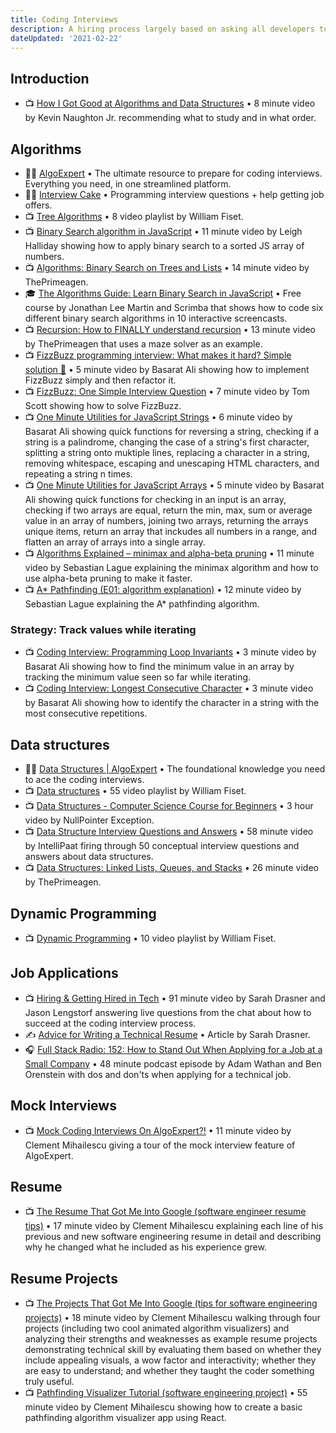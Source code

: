 ```yaml
---
title: Coding Interviews
description: A hiring process largely based on asking all developers to solve the same computer science puzzles.
dateUpdated: '2021-02-22'
---
```


## Introduction

- 📺 [How I Got Good at Algorithms and Data Structures](https://m.youtube.com/watch?v=eQObpgYUwxM) • 8 minute video by Kevin Naughton Jr. recommending what to study and in what order.

## Algorithms

- 🧑‍🎓 [AlgoExpert](https://www.algoexpert.io/product) • The ultimate resource to prepare for coding interviews. Everything you need, in one streamlined platform.
- 🧑‍🎓 [Interview Cake](https://www.interviewcake.com/) • Programming interview questions + help getting job offers.
- 📺 [Tree Algorithms](https://m.youtube.com/playlist?list=PLDV1Zeh2NRsDfGc8rbQ0_58oEZQVtvoIc) • 8 video playlist by William Fiset.
- 📺 [Binary Search algorithm in JavaScript](https://m.youtube.com/watch?v=7lGiPItOVCM) • 11 minute video by Leigh Halliday showing how to apply binary search to a sorted JS array of numbers.
- 📺 [Algorithms: Binary Search on Trees and Lists](https://m.youtube.com/watch?v=1CRkRdDT4cA) • 14 minute video by ThePrimeagen.
- 🎓 [The Algorithms Guide: Learn Binary Search in JavaScript](https://scrimba.com/learn/algorithmsguide) • Free course by Jonathan Lee Martin and Scrimba that shows how to code six different binary search algorithms in 10 interactive screencasts.
- 📺 [Recursion: How to FINALLY understand recursion](https://m.youtube.com/watch?v=ht9QAfQpCnQ) • 13 minute video by ThePrimeagen that uses a maze solver as an example.
- 📺 [FizzBuzz programming interview: What makes it hard? Simple solution 🌹](https://m.youtube.com/watch?v=YKOrCXSHJk8) • 5 minute video by Basarat Ali showing how to implement FizzBuzz simply and then refactor it.
- 📺 [FizzBuzz: One Simple Interview Question](https://m.youtube.com/watch?v=QPZ0pIK_wsc) • 7 minute video by Tom Scott showing how to solve FizzBuzz.
- 📺 [One Minute Utilities for JavaScript Strings](https://m.youtube.com/watch?v=uVd6deT3c6U) • 6 minute video by Basarat Ali showing quick functions for reversing a string, checking if a string is a palindrome, changing the case of a string's first character, splitting a string onto muktiple lines, replacing a character in a string, removing whitespace, escaping and unescaping HTML characters, and repeating a string n times.
- 📺 [One Minute Utilities for JavaScript Arrays](https://m.youtube.com/watch?v=F1SRKg1Qkjw) • 5 minute video by Basarat Ali showing quick functions for checking in an input is an array, checking if two arrays are equal, return the min, max, sum or average value in an array of numbers, joining two arrays, returning the arrays unique items, return an array that inckudes all numbers in a range, and flatten an array of arrays into a single array.
- 📺 [Algorithms Explained – minimax and alpha-beta pruning](https://m.youtube.com/watch?v=l-hh51ncgDI) • 11 minute video by Sebastian Lague explaining the minimax algorithm and how to use alpha-beta pruning to make it faster.
- 📺 [A* Pathfinding (E01: algorithm explanation)](https://m.youtube.com/watch?v=-L-WgKMFuhE) • 12 minute video by Sebastian Lague explaining the A* pathfinding algorithm.

### Strategy: Track values while iterating

- 📺 [Coding Interview: Programming Loop Invariants](https://m.youtube.com/watch?v=gVZsvEUV4J0) • 3 minute video by Basarat Ali showing how to find the minimum value in an array by tracking the minimum value seen so far while iterating.
- 📺 [Coding Interview: Longest Consecutive Character](https://m.youtube.com/watch?v=v59TPxN6SgI) • 3 minute video by Basarat Ali showing how to identify the character in a string with the most consecutive repetitions.

## Data structures

- 🧑‍🎓 [Data Structures | AlgoExpert](https://www.algoexpert.io/data-structures) • The foundational knowledge you need to ace the coding interviews.
- 📺 [Data structures](https://m.youtube.com/playlist?list=PLDV1Zeh2NRsB6SWUrDFW2RmDotAfPbeHu) • 55 video playlist by William Fiset.
- 📺 [Data Structures - Computer Science Course for Beginners](https://m.youtube.com/watch?v=zg9ih6SVACc) • 3 hour video by NullPointer Exception.
- 📺 [Data Structure Interview Questions and Answers](https://m.youtube.com/watch?v=2AckU9AZc0w) • 58 minute video by IntelliPaat firing through 50 conceptual interview questions and answers about data structures.
- 📺 [Data Structures: Linked Lists, Queues, and Stacks](https://m.youtube.com/watch?v=W-TMXj64Pyc) • 26 minute video by ThePrimeagen.

## Dynamic Programming

- 📺 [Dynamic Programming](https://m.youtube.com/playlist?list=PLDV1Zeh2NRsAsbafOroUBnNV8fhZa7P4u) • 10 video playlist by William Fiset.

## Job Applications

- 📺 [Hiring & Getting Hired in Tech](https://m.youtube.com/watch?v=NQu4tgSkIRk) • 91 minute video by Sarah Drasner and Jason Lengstorf answering live questions from the chat about how to succeed at the coding interview process.
- ✍️ [Advice for Writing a Technical Resume](https://css-tricks.com/advice-for-writing-a-technical-resume/) • Article by Sarah Drasner.
- 🎧 [‎Full Stack Radio: 152: How to Stand Out When Applying for a Job at a Small Company](https://podcasts.apple.com/ca/podcast/full-stack-radio/id931714873?i=1000506941662) • 48 minute podcast episode by Adam Wathan and Ben Orenstein with dos and don'ts when applying for a technical job.

## Mock Interviews

- 📺 [Mock Coding Interviews On AlgoExpert?!](https://m.youtube.com/watch?v=mo1UyVWLqB8) • 11 minute video by Clement Mihailescu giving a tour of the mock interview feature of AlgoExpert.

## Resume

- 📺 [The Resume That Got Me Into Google (software engineer resume tips)](https://m.youtube.com/watch?v=aKjsy-b00QM) • 17 minute video by Clement Mihailescu explaining each line of his previous and new software engineering resume in detail and describing why he changed what he included as his experience grew.

## Resume Projects

- 📺 [The Projects That Got Me Into Google (tips for software engineering projects)](https://m.youtube.com/watch?v=n4t_-NjY_Sg) • 18 minute video by Clement Mihailescu walking through four projects (including two cool animated algorithm visualizers) and analyzing their strengths and weaknesses as example resume projects demonstrating technical skill by evaluating them based on whether they include appealing visuals, a wow factor and interactivity; whether they are easy to understand; and whether they taught the coder something truly useful.
- 📺 [Pathfinding Visualizer Tutorial (software engineering project)](https://m.youtube.com/watch?v=msttfIHHkak) • 55 minute video by Clement Mihailescu showing how to create a basic pathfinding algorithm visualizer app using React.
